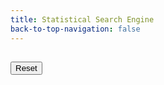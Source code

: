 ```yaml
---
title: Statistical Search Engine
back-to-top-navigation: false
---
```



<div id="decision-tree">
  <h2 id="question"></h2>
  <div id="options"></div>
  <button id="back-button" style="display: none;">Back</button>
  <button id="reset-button">Reset</button>
</div>



<script type="module" src="./script/tree.js"></script>
